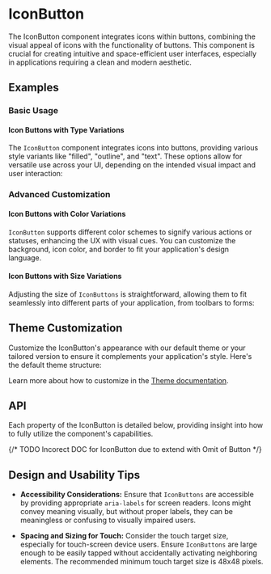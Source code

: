 
<Meta of={IconButtonStories} />

# IconButton
The IconButton component integrates icons within buttons, combining the visual appeal of icons with the functionality of buttons.
This component is crucial for creating intuitive and space-efficient user interfaces, especially in applications requiring a clean and modern aesthetic.
## Examples
### Basic Usage
#### Icon Buttons with Type Variations
The `IconButton` component integrates icons into buttons, providing various style variants like "filled", "outline", and "text".
These options allow for versatile use across your UI, depending on the intended visual impact and user interaction:
<Canvas sourceState="shown" of={IconButtonStories.Variants} />

### Advanced Customization
#### Icon Buttons with Color Variations
`IconButton` supports different color schemes to signify various actions or statuses, enhancing the UX with visual cues.
You can customize the background, icon color, and border to fit your application's design language.
<Canvas of={IconButtonStories.ColorsBackground} />
<Canvas of={IconButtonStories.ColorsIcons} />
<Canvas of={IconButtonStories.ColorsOutline} />

#### Icon Buttons with Size Variations
Adjusting the size of `IconButtons` is straightforward, allowing them to fit seamlessly into different parts of your application, from toolbars to forms:
<Canvas of={IconButtonStories.Sizes} />


## Theme Customization
Customize the IconButton's appearance with our default theme or your tailored version to ensure it complements your application's style.
Here's the default theme structure:
<ThemeRender theme={buttonTheme} />

Learn more about how to customize in the [Theme documentation](/theme/getting-started).

## API
Each property of the IconButton is detailed below, providing insight into how to fully utilize the component's capabilities.

{/* TODO Incorect DOC for IconButton due to extend with Omit of Button */}
<PropsTable name="Button" />

## Design and Usability Tips
- **Accessibility Considerations:** Ensure that `IconButtons` are accessible by providing appropriate `aria-labels` for screen readers.
Icons might convey meaning visually, but without proper labels, they can be meaningless or confusing to visually impaired users.

- **Spacing and Sizing for Touch:** Consider the touch target size, especially for touch-screen device users.
Ensure `IconButtons` are large enough to be easily tapped without accidentally activating neighboring elements.
The recommended minimum touch target size is 48x48 pixels.
